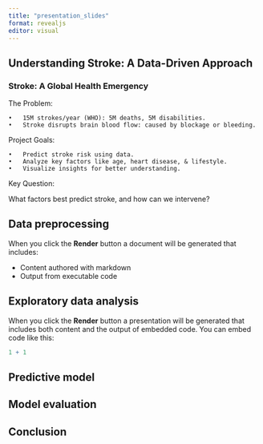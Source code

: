 ```yaml
---
title: "presentation_slides"
format: revealjs
editor: visual
---
```


## Understanding Stroke: A Data-Driven Approach

### Stroke: A Global Health Emergency

The Problem:

	•	15M strokes/year (WHO): 5M deaths, 5M disabilities.
	•	Stroke disrupts brain blood flow: caused by blockage or bleeding.

Project Goals:

	•	Predict stroke risk using data.
	•	Analyze key factors like age, heart disease, & lifestyle.
	•	Visualize insights for better understanding.

Key Question:

What factors best predict stroke, and how can we intervene?
	
## Data preprocessing

When you click the **Render** button a document will be generated that includes:

-   Content authored with markdown
-   Output from executable code

## Exploratory data analysis

When you click the **Render** button a presentation will be generated that includes both content and the output of embedded code. You can embed code like this:

```r
1 + 1
```

## Predictive model

## Model evaluation

## Conclusion
